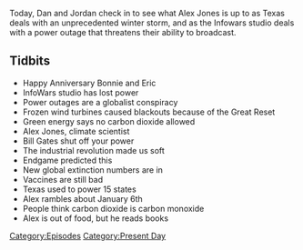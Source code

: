 {{DEFAULTSORT:
    #_EPISODE_0532:February 15, 2021
}}{{Episode
    | title           = February 15, 2021
    | caption         = [https://knowledgefight.libsyn.com/532-february-15-2021 Listen to this episode on Libsyn]
    | episodeNumber   = 532
    | length          = 00:47:55
    | airDate         = February 17, 2021
    | coverageDate    = February 15, 2021
    | episodeType     = [[:Category:Present Day|Present Day]]
    | oocDrop         = Dogs understand property rights
    | previousEpisode = [[531: February 14, 2021]]
    | nextEpisode     = [[533: February 17, 2021]]
}}

{{Stub}}

Today, Dan and Jordan check in to see what Alex Jones is up to as Texas deals with an unprecedented winter storm, and as the Infowars studio deals with a power outage that threatens their ability to broadcast.

==Tidbits==

*Happy Anniversary Bonnie and Eric
*InfoWars studio has lost power
*Power outages are a globalist conspiracy
*Frozen wind turbines caused blackouts because of the Great Reset
*Green energy says no carbon dioxide allowed
*Alex Jones, climate scientist
*Bill Gates shut off your power
*The industrial revolution made us soft
*Endgame predicted this
*New global extinction numbers are in
*Vaccines are still bad
*Texas used to power 15 states
*Alex rambles about January 6th
*People think carbon dioxide is carbon monoxide
*Alex is out of food, but he reads books

[[Category:Episodes]]
[[Category:Present Day]]

